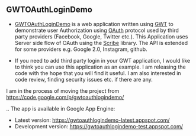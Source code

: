 == GWTOAuthLoginDemo ==

* [https://gwtoauthlogindemo-latest.appspot.com/ GWTOAuthLoginDemo] is a web application written using [http://www.gwtproject.org/ GWT] to demonstrate user Authorization using [http://oauth.net/ OAuth] protocol used by third party providers (Facebook, Google, Twitter etc.). This Application uses Server side flow of OAuth using the [https://github.com/fernandezpablo85/scribe-java Scribe] library. The API is extended for some providers e.g. Google 2.0, Instagram, github.

* If you need to add third party login in your GWT application, I would like to think you can use this application as an example. I am releasing the code with the hope that you will find it useful. I am also interested in code review, finding security issues etc. if there are any.

I am in the process of moving the project from https://code.google.com/p/gwtoauthlogindemo/

..
The app is available in Google App Engine:

* Latest version: https://gwtoauthlogindemo-latest.appspot.com/
* Development version: https://gwtoauthlogindemo-test.appspot.com/
